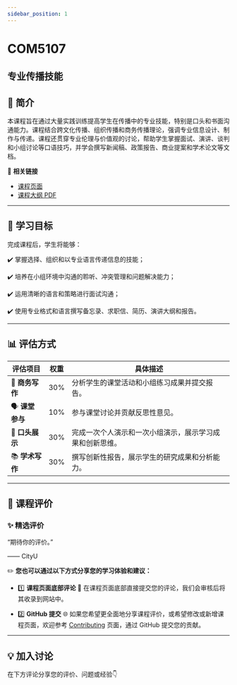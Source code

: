 ```yaml
---
sidebar_position: 1
---
```


# COM5107
## 专业传播技能

## **📘 简介**
本课程旨在通过大量实践训练提高学生在传播中的专业技能，特别是口头和书面沟通能力。课程结合跨文化传播、组织传播和商务传播理论，强调专业信息设计、制作与传递。课程还贯穿专业伦理与价值观的讨论，帮助学生掌握面试、演讲、谈判和小组讨论等口语技巧，并学会撰写新闻稿、政策报告、商业提案和学术论文等文档。

🔗 **相关链接**
- [课程页面](https://www.cityu.edu.hk/catalogue/pg/202526/course/COM5107.htm)
- [课程大纲 PDF](https://www.cityu.edu.hk/catalogue/pg/202526/course/COM5107.pdf)

---

## **🎯 学习目标**

完成课程后，学生将能够：

✔️ 掌握选择、组织和以专业语言传递信息的技能；

✔️ 培养在小组环境中沟通的聆听、冲突管理和问题解决能力；

✔️ 运用清晰的语言和策略进行面试沟通；

✔️ 使用专业格式和语言撰写备忘录、求职信、简历、演讲大纲和报告。

---

## **📊 评估方式**

| **评估项目**          | **权重** | **具体描述**                                                                                       |
|----------------------|---------|---------------------------------------------------------------------------------------------------|
| 📑 **商务写作**        | 30%     | 分析学生的课堂活动和小组练习成果并提交报告。                                                        |
| 🗣️ **课堂参与**         | 10%     | 参与课堂讨论并贡献反思性意见。                                                                      |
| 🎤 **口头展示**        | 30%     | 完成一次个人演示和一次小组演示，展示学习成果和创新思维。                                              |
| 📚 **学术写作**        | 30%     | 撰写创新性报告，展示学生的研究成果和分析能力。                                                      |

---

## **💬 课程评价**

### ✨ **精选评价**
<div className={commentStyles.commentBox}>
    <p className={commentStyles.commentText}>
        “期待你的评价。”
    </p>
    <p className={commentStyles.commentAuthor}>—— CityU</p>
</div>

✏️ **您也可以通过以下方式分享您的学习体验和建议：**

- 1️⃣ **课程页面底部评论**
💬 在课程页面底部直接提交您的评论，我们会审核后将其收录到网站中。

- 2️⃣ **GitHub 提交**
🌐 如果您希望更全面地分享课程评价，或希望修改或新增课程页面，欢迎参考 [Contributing](/contributing) 页面，通过 GitHub 提交您的贡献。

---

## **💡 加入讨论**

在下方评论分享您的评价、问题或经验👇
<Utterances />
